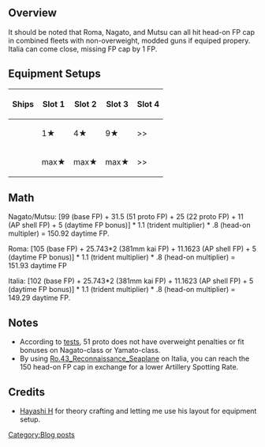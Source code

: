 ==Overview==
It should be noted that Roma, Nagato, and Mutsu can all hit head-on FP cap in combined fleets with non-overweight, modded guns if equiped propery. Italia can come close, missing FP cap by 1 FP.

==Equipment Setups==
{| border="0" cellpadding="1" cellspacing="1" class="article-table" style="width: 500px;"
|-
! scope="col"|Ships
! scope="col"|Slot 1
! scope="col"|Slot 2
! scope="col"|Slot 3
! scope="col"|Slot 4
|-
|{{ShipBattleCardKai|Nagato/Kai}}
| rowspan="2"|{{EquipmentCardKai|Prototype 51cm Twin Gun Mount|size=160px}}1★
| rowspan="2"|{{EquipmentCardKai|Prototype 41cm Triple Gun Mount|size=160px}}4★
| rowspan="2"|{{EquipmentCardKai|Type 91 Armor Piercing Shell|size=160px}}9★
| rowspan="2"|{{EquipmentCardKai|Type 0 Observation Seaplane|size=160px}}>>
|-
|{{ShipBattleCardKai|Mutsu/Kai}}
|-
|{{ShipBattleCardKai|Roma/Kai}}
| rowspan="2"|{{EquipmentCardKai|381mm/50 Triple Gun Mount Kai|size=160px}}max★
| rowspan="2"|{{EquipmentCardKai|381mm/50 Triple Gun Mount Kai|size=160px}}max★
| rowspan="2"|{{EquipmentCardKai|Type 91 Armor Piercing Shell|size=160px}}max★
| rowspan="2"|{{EquipmentCardKai|Type 0 Observation Seaplane|size=160px}}>>
|-
|{{ShipBattleCardKai|Littorio/Kai}}
|}

==Math==
Nagato/Mutsu: [99 (base FP) + 31.5 (51 proto FP) + 25 (22 proto FP) + 11 (AP shell FP) + 5 (daytime FP bonus)] * 1.1 (trident multiplier) * .8 (head-on multipler) = 150.92 daytime FP.

Roma: [105 (base FP) + 25.743*2 (381mm kai FP) + 11.1623 (AP shell FP) + 5 (daytime FP bonus)] * 1.1 (trident multiplier) * .8 (head-on multiplier) = 151.93 daytime FP

Italia: [102 (base FP) + 25.743*2 (381mm kai FP) + 11.1623 (AP shell FP) + 5 (daytime FP bonus)] * 1.1 (trident multiplier) * .8 (head-on multiplier) = 149.29 daytime FP.

==Notes==
*According to [https://docs.google.com/spreadsheets/d/1uV4MVs0uz5CicCdO6vunu5JFI8oZO7V38TCMO2BHSMY/htmlview tests], 51 proto does not have overweight penalties or fit bonuses on Nagato-class or Yamato-class.
*By using [[Ro.43_Reconnaissance_Seaplane]] on Italia, you can reach the 150 head-on FP cap in exchange for a lower Artillery Spotting Rate.

==Credits==
*[[user:Hayashi_H|Hayashi H]] for theory crafting and letting me use his layout for equipment setup.
[[Category:Blog posts]]